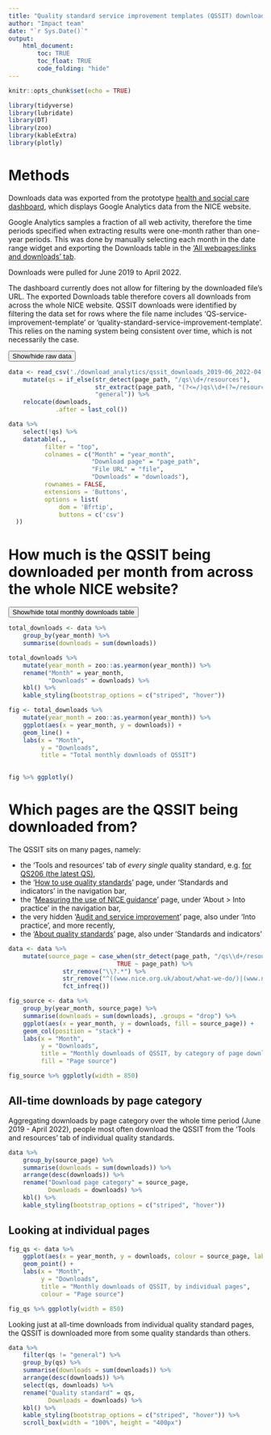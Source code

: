 ```yaml
---
title: "Quality standard service improvement templates (QSSIT) downloads"
author: "Impact team"
date: "`r Sys.Date()`"
output: 
    html_document:
        toc: TRUE
        toc_float: TRUE
        code_folding: "hide"
---
```


```r
knitr::opts_chunk$set(echo = TRUE)

library(tidyverse)
library(lubridate)
library(DT)
library(zoo)
library(kableExtra)
library(plotly)

```

# Methods

Downloads data was exported from the prototype [health and social care dashboard](https://datastudio.google.com/u/0/reporting/f35ae256-7912-4f05-8838-79937f289faf/page/p_oqpodkxvuc), which displays Google Analytics data from the NICE website. 

Google Analytics samples a fraction of all web activity, therefore the time periods specified when extracting results were one-month rather than one-year periods. This was done by manually selecting each month in the date range widget and exporting the Downloads table in the ['All webpages:links and downloads' tab](https://datastudio.google.com/u/0/reporting/f35ae256-7912-4f05-8838-79937f289faf/page/p_ha6m8qvdtc).

Downloads were pulled for June 2019 to April 2022.

The dashboard currently does not allow for filtering by the downloaded file's URL. The exported Downloads table therefore covers all downloads from across the whole NICE website. QSSIT downloads were identified by filtering the data set for rows where the file name includes 'QS-service-improvement-template' or 'quality-standard-service-improvement-template'. This relies on the naming system being consistent over time, which is not necessarily the case.

<button class="btn btn-primary" data-toggle="collapse" data-target="#raw_data"> Show/hide raw data </button>  
<div id="raw_data" class="collapse">  

```r
data <- read_csv('./download_analytics/qssit_downloads_2019-06_2022-04.csv', col_types = "Dccd") %>% 
    mutate(qs = if_else(str_detect(page_path, "/qs\\d+/resources"), 
                        str_extract(page_path, "(?<=/)qs\\d+(?=/resources)"), 
                        "general")) %>% 
    relocate(downloads,
             .after = last_col())

data %>% 
    select(!qs) %>% 
    datatable(.,
          filter = "top",
          colnames = c("Month" = "year_month",
                       "Download page" = "page_path",
                       "File URL" = "file",
                       "Downloads" = "downloads"),
          rownames = FALSE,
          extensions = 'Buttons', 
          options = list(
              dom = 'Bfrtip',
              buttons = c('csv')
  ))
```

</div>

# How much is the QSSIT being downloaded per month from across the whole NICE website?

<button class="btn btn-primary" data-toggle="collapse" data-target="#total_downloads_data"> Show/hide total monthly downloads table </button>  
<div id="total_downloads_data" class="collapse">  

```r
total_downloads <- data %>% 
    group_by(year_month) %>% 
    summarise(downloads = sum(downloads))

total_downloads %>% 
    mutate(year_month = zoo::as.yearmon(year_month)) %>% 
    rename("Month" = year_month,
           "Downloads" = downloads) %>% 
    kbl() %>% 
    kable_styling(bootstrap_options = c("striped", "hover"))
```

</div>

```r
fig <- total_downloads %>% 
    mutate(year_month = zoo::as.yearmon(year_month)) %>% 
    ggplot(aes(x = year_month, y = downloads)) +
    geom_line() +
    labs(x = "Month",
         y = "Downloads",
         title = "Total monthly downloads of QSSIT")
    

fig %>% ggplotly()
```

# Which pages are the QSSIT being downloaded from?

The QSSIT sits on many pages, namely:

- the 'Tools and resources' tab of *every single* quality standard, e.g. [for QS206 (the latest QS)](https://www.nice.org.uk/guidance/qs206/resources),
- the '[How to use quality standards](https://www.nice.org.uk/standards-and-indicators/how-to-use-quality-standards)' page, under 'Standards and indicators' in the navigation bar,
- the '[Measuring the use of NICE guidance](https://www.nice.org.uk/about/what-we-do/into-practice/measuring-the-uptake-of-nice-guidance)' page, under 'About > Into practice' in the navigation bar,
- the very hidden '[Audit and service improvement](https://www.nice.org.uk/about/what-we-do/into-practice/audit-and-service-improvement)' page, also under 'Into practice', and more recently,
- the '[About quality standards](https://www.nice.org.uk/standards-and-indicators/quality-standards)' page, also under 'Standards and indicators'


```r
data <- data %>% 
    mutate(source_page = case_when(str_detect(page_path, "/qs\\d+/resources") ~ "Specific QSs (qs__/resources)",
                              TRUE ~ page_path) %>% 
               str_remove("\\?.*") %>% 
               str_remove("^((www.nice.org.uk/about/what-we-do/)|(www.nice.org.uk/))") %>% 
               fct_infreq())

fig_source <- data %>% 
    group_by(year_month, source_page) %>% 
    summarise(downloads = sum(downloads), .groups = "drop") %>% 
    ggplot(aes(x = year_month, y = downloads, fill = source_page)) +
    geom_col(position = "stack") +
    labs(x = "Month",
         y = "Downloads",
         title = "Monthly downloads of QSSIT, by category of page downloaded from",
         fill = "Page source")

fig_source %>% ggplotly(width = 850) 

```

## All-time downloads by page category
Aggregating downloads by page category over the whole time period (June 2019 - April 2022), people most often download the QSSIT from the 'Tools and resources' tab of individual quality standards.

```r
data %>% 
    group_by(source_page) %>% 
    summarise(downloads = sum(downloads)) %>%
    arrange(desc(downloads)) %>% 
    rename("Download page category" = source_page,
           Downloads = downloads) %>% 
    kbl() %>% 
    kable_styling(bootstrap_options = c("striped", "hover"))
```

## Looking at individual pages

```r
fig_qs <- data %>% 
    ggplot(aes(x = year_month, y = downloads, colour = source_page, label = qs)) +
    geom_point() +
    labs(x = "Month",
         y = "Downloads",
         title = "Monthly downloads of QSSIT, by individual pages",
         colour = "Page source")

fig_qs %>% ggplotly(width = 850)

```

Looking just at all-time downloads from individual quality standard pages, the QSSIT is downloaded more from some quality standards than others.

```r
data %>% 
    filter(qs != "general") %>% 
    group_by(qs) %>% 
    summarise(downloads = sum(downloads)) %>% 
    arrange(desc(downloads)) %>% 
    select(qs, downloads) %>% 
    rename("Quality standard" = qs,
           Downloads = downloads) %>% 
    kbl() %>% 
    kable_styling(bootstrap_options = c("striped", "hover")) %>% 
    scroll_box(width = "100%", height = "400px")

```

